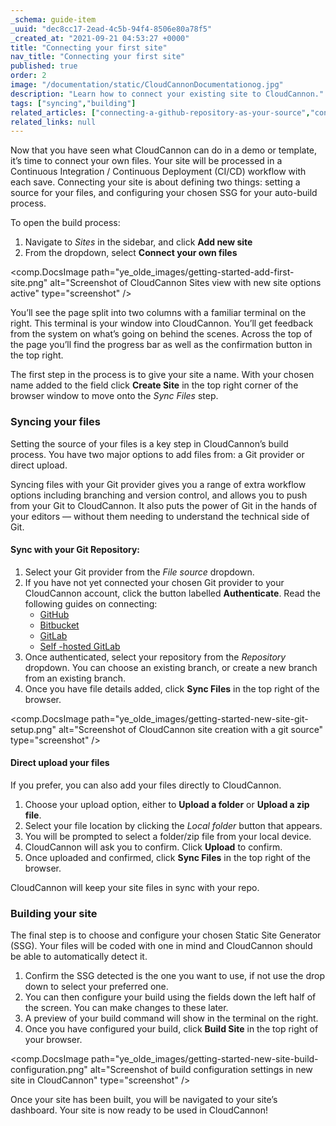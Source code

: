 ```yaml
---
_schema: guide-item
_uuid: "dec8cc17-2ead-4c5b-94f4-8506e80a78f5"
_created_at: "2021-09-21 04:53:27 +0000"
title: "Connecting your first site"
nav_title: "Connecting your first site"
published: true
order: 2
image: "/documentation/static/CloudCannonDocumentationog.jpg"
description: "Learn how to connect your existing site to CloudCannon."
tags: ["syncing","building"]
related_articles: ["connecting-a-github-repository-as-your-source","connecting-a-gitlab-respository-as-your-source","connecting-a-bitbucket-respository-as-your-source","connecting-a-self-hosted-gitlab-repository-as-your-source","configuring-your-build","add-files-with-direct-upload"]
related_links: null
---
```


Now that you have seen what CloudCannon can do in a demo or template, it’s time to connect your own files. Your site will be processed in a Continuous Integration / Continuous Deployment (CI/CD) workflow with each save. Connecting your site is about defining two things: setting a source for your files, and configuring your chosen SSG for your auto-build process.  

To open the build process:

1. Navigate to *Sites* in the sidebar, and click **Add new site**
2. From the dropdown, select **Connect your own files**

<comp.DocsImage path="ye_olde_images/getting-started-add-first-site.png" alt="Screenshot of CloudCannon Sites view with new site options active" type="screenshot" />

You’ll see the page split into two columns with a familiar terminal on the right. This terminal is your window into CloudCannon. You’ll get feedback from the system on what’s going on behind the scenes. Across the top of the page you’ll find the progress bar as well as the confirmation button in the top right. 

The first step in the process is to give your site a name. With your chosen name added to the field click **Create Site** in the top right corner of the browser window to move onto the *Sync Files* step.

### Syncing your files
Setting the source of your files is a key step in CloudCannon’s build process. You have two major options to add files from: a Git provider or direct upload.

Syncing files with your Git provider gives you a range of extra workflow options including branching and version control, and allows you to push from your Git to CloudCannon. It also puts the power of Git in the hands of your editors — without them needing to understand the technical side of Git.

#### Sync with your Git Repository:

1. Select your Git provider from the *File source* dropdown.
2. If you have not yet connected your chosen Git provider to your CloudCannon account, click the button labelled **Authenticate**. Read the following guides on connecting:
   * [GitHub](/documentation/articles/connecting-a-github-repository-as-your-source/)
   * [Bitbucket](/documentation/articles/connecting-a-bitbucket-respository-as-your-source/)
   * [GitLab](/documentation/articles/connecting-a-gitlab-respository-as-your-source/)
   * [Self -hosted GitLab](/documentation/articles/connecting-a-self-hosted-gitlab-repository-as-your-source/)
3. Once authenticated, select your repository from the *Repository* dropdown. You can choose an existing branch, or create a new branch from an existing branch.
4. Once you have file details added, click **Sync Files** in the top right of the browser.

<comp.DocsImage path="ye_olde_images/getting-started-new-site-git-setup.png" alt="Screenshot of CloudCannon site creation with a git source" type="screenshot" />

#### Direct upload your files

If you prefer, you can also add your files directly to CloudCannon.

1. Choose your upload option, either to **Upload a folder** or **Upload a zip file**.
2. Select your file location by clicking the *Local folder* button that appears.
3. You will be prompted to select a folder/zip file from your local device.
4. CloudCannon will ask you to confirm. Click **Upload** to confirm. 
5. Once uploaded and confirmed, click **Sync Files** in the top right of the browser.

CloudCannon will keep your site files in sync with your repo.

### Building your site
The final step is to choose and configure your chosen Static Site Generator (SSG). Your files will be coded with one in mind and CloudCannon should be able to automatically detect it.

1. Confirm the SSG detected is the one you want to use, if not use the drop down to select your preferred one.
2. You can then configure your build using the fields down the left half of the screen. You can make changes to these later.
3. A preview of your build command will show in the terminal on the right.
4. Once you have configured your build, click **Build Site** in the top right of your browser.

<comp.DocsImage path="ye_olde_images/getting-started-new-site-build-configuration.png" alt="Screenshot of build configuration settings in new site in CloudCannon" type="screenshot" />

Once your site has been built, you will be navigated to your site’s dashboard. Your site is now ready to be used in CloudCannon\!
